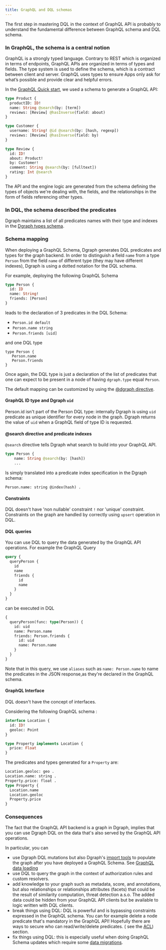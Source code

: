 ```yaml
---
title: GraphQL and DQL schemas
---
```


The first step in mastering DQL in the context of GraphQL API is probably to
understand the fundamental difference between GraphQL schema and DQL schema.

### In GraphQL, the schema is a central notion

GraphQL is a strongly typed language. Contrary to REST which is organized in
terms of endpoints, GraphQL APIs are organized in terms of types and fields. The
type system is used to define the schema, which is a contract between client and
server. GraphQL uses types to ensure Apps only ask for what’s possible and
provide clear and helpful errors.

In the [GraphQL Quick start](./quick-start), we used a schema to generate a
GraphQL API:

```graphql
type Product {
  productID: ID!
  name: String @search(by: [term])
  reviews: [Review] @hasInverse(field: about)
}

type Customer {
  username: String! @id @search(by: [hash, regexp])
  reviews: [Review] @hasInverse(field: by)
}

type Review {
  id: ID!
  about: Product!
  by: Customer!
  comment: String @search(by: [fulltext])
  rating: Int @search
}
```

The API and the engine logic are generated from the schema defining the types of
objects we're dealing with, the fields, and the relationships in the form of
fields referencing other types.

### In DQL, the schema described the predicates

Dgraph maintains a list of all predicates names with their type and indexes in
the [Dgraph types schema](./dql-schema).

### Schema mapping

When deploying a GraphQL Schema, Dgraph generates DQL predicates and types for
the graph backend. In order to distinguish a field `name` from a type `Person`
from the field `name` of different type (they may have different indexes),
Dgraph is using a dotted notation for the DQL schema.

For example, deploying the following GraphQL Schema

```graphql
type Person {
  id: ID
  name: String!
  friends: [Person]
}
```

leads to the declaration of 3 predicates in the DQL Schema:

- `Person.id default`
- `Person.name string`
- `Person.friends [uid]`

and one DQL type

```dql
type Person {
   Person.name
   Person.friends
}
```

Once again, the DQL type is just a declaration of the list of predicates that
one can expect to be present in a node of having `dgraph.type` equal `Person`.

The default mapping can be customized by using the
[@dgraph directive](./directive-dgraph).

#### GraphQL ID type and Dgraph `uid`

Person.id isn't part of the Person DQL type: internally Dgraph is using `uid`
predicate as unique identifier for every node in the graph. Dgraph returns the
value of `uid` when a GraphQL field of type ID is requested.

#### @search directive and predicate indexes

`@search` directive tells Dgraph what search to build into your GraphQL API.

```graphql
type Person {
    name: String @search(by: [hash])
    ...
```

Is simply translated into a predicate index specification in the Dgraph schema:

```dql
Person.name: string @index(hash) .
```

#### Constraints

DQL doesn't have 'non nullable' constraint `!` nor 'unique' constraint.
Constraints on the graph are handled by correctly using `upsert` operation in
DQL.

#### DQL queries

You can use DQL to query the data generated by the GraphQL API operations. For
example the GraphQL Query

```graphql
query {
  queryPerson {
    id
    name
    friends {
      id
      name
    }
  }
}
```

can be executed in DQL

```graphql
{
  queryPerson(func: type(Person)) {
    id: uid
    name: Person.name
    friends: Person.friends {
      id: uid
      name: Person.name
    }
  }
}
```

Note that in this query, we use `aliases` such as `name: Person.name` to name
the predicates in the JSON response,as they're declared in the GraphQL schema.

#### GraphQL Interface

DQL doesn't have the concept of interfaces.

Considering the following GraphQL schema :

```graphql
interface Location {
  id: ID!
  geoloc: Point
}

type Property implements Location {
  price: Float
}
```

The predicates and types generated for a `Property` are:

```graphql
Location.geoloc: geo .
Location.name: string .
Property.price: float .
type Property {
  Location.name
  Location.geoloc
  Property.price
}
```

### Consequences

The fact that the GraphQL API backend is a graph in Dgraph, implies that you can
use Dgraph DQL on the data that's also served by the GraphQL API operations.

In particular, you can

- use Dgraph DQL mutations but also Dgraph's [import tools](/importdata) to
  populate the graph after you have deployed a GraphQL Schema. See
  [GraphQL data loading](./graphql-data-loading.md)
- use DQL to query the graph in the context of authorization rules and custom
  resolvers.
- add knowledge to your graph such as metadata, score, and annotations, but also
  relationships or relationships attributes (facets) that could be the result of
  similarity computation, threat detection a.s.o. The added data could be hidden
  from your GraphQL API clients but be available to logic written with DQL
  clients.
- break things using DQL: DQL is powerful and is bypassing constraints expressed
  in the GraphQL schema. You can for example delete a node predicate that's
  mandatory in the GraphQL API! Hopefully there are ways to secure who can
  read/write/delete predicates. ( see the [ACL](./access-control-lists))
  section.
- fix things using DQL: this is especially useful when doing GraphQL Schema
  updates which require some [data migrations](./graphql-data-migration.md).
